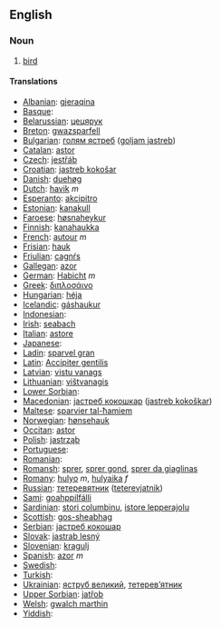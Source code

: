 ==English==

=== Noun ===

# [[bird]]

==== Translations ====

*[[Albanian]]: [[gjeraqina]]
*[[Basque]]: 
*[[Belarussian]]: [[цецярук]]
*[[Breton]]: [[gwazsparfell]]
*[[Bulgarian]]: [[голям ястреб]] ([[goljam jastreb]])
*[[Catalan]]: [[astor]]
*[[Czech]]: [[jestřáb]]
*[[Croatian]]: [[jastreb kokošar]]
*[[Danish]]: [[duehøg]]
*[[Dutch]]: [[havik]] ''m''
*[[Esperanto]]: [[akcipitro]]
*[[Estonian]]: [[kanakull]]
*[[Faroese]]: [[høsnaheykur]]
*[[Finnish]]: [[kanahaukka]] '' ''
*[[French]]: [[autour]] ''m''
*[[Frisian]]: [[hauk]]
*[[Friulian]]: [[cagnŕs]]
*[[Gallegan]]: [[azor]]
*[[German]]: [[Habicht]] ''m''
*[[Greek]]: [[διπλοσάινο]] '' ''
*[[Hungarian]]: [[héja]]
*[[Icelandic]]: [[gáshaukur]]
*[[Indonesian]]: [[]]
*[[Irish]]: [[seabach]]
*[[Italian]]: [[astore]] '' ''
*[[Japanese]]: [[]]
*[[Ladin]]: [[sparvel gran]]
*[[Latin]]: [[Accipiter gentilis]] '' ''
*[[Latvian]]: [[vistu vanags]]
*[[Lithuanian]]: [[vištvanagis]]
*[[Lower Sorbian]]: 
*[[Macedonian]]: [[jастреб кокошкар]] ([[jastreb kokoškar]])
*[[Maltese]]: [[sparvier tal-ħamiem]]
*[[Norwegian]]: [[hønsehauk]]
*[[Occitan]]: [[astor]]
*[[Polish]]: [[jastrząb]] '' ''
*[[Portuguese]]: 
*[[Romanian]]: 
*[[Romansh]]: [[sprer]], [[sprer gond]], [[sprer da giaglinas]]
*[[Romany]]: [[hulyo]] ''m'', [[hulyaika]] ''f''
*[[Russian]]: [[тетеревятник]] ([[teterevjatnik]]) '' ''
*[[Sami]]: [[goahppilfálli]]
*[[Sardinian]]: [[stori columbinu]], [[istore lepperajolu]]
*[[Scottish]]: [[gos-sheabhag]]
*[[Serbian]]: [[jастреб кокошар]]
*[[Slovak]]: [[jastrab lesný]]
*[[Slovenian]]: [[kragulj]]
*[[Spanish]]: [[azor]] ''m''
*[[Swedish]]: 
*[[Turkish]]: 
*[[Ukrainian]]: [[яструб великий]], [[тетерев’ятник]]
*[[Upper Sorbian]]: [[jatřob]]
*[[Welsh]]: [[gwalch marthin]]
*[[Yiddish]]: